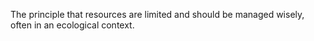 
The principle that resources are limited and should be managed wisely, often in an ecological context.